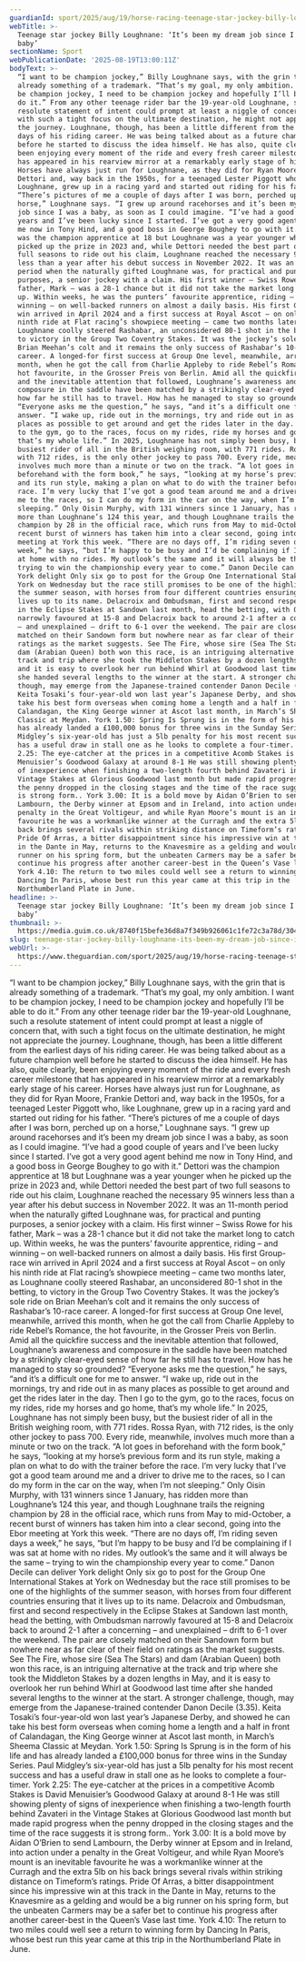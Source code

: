 ```yaml
---
guardianId: sport/2025/aug/19/horse-racing-teenage-star-jockey-billy-loughnane-interview
webTitle: >-
  Teenage star jockey Billy Loughnane: ‘It’s been my dream job since I was a
  baby’
sectionName: Sport
webPublicationDate: '2025-08-19T13:00:11Z'
bodyText: >-
  “I want to be champion jockey,” Billy Loughnane says, with the grin that is
  already something of a trademark. “That’s my goal, my only ambition. I want to
  be champion jockey, I need to be champion jockey and hopefully I’ll be able to
  do it.” From any other teenage rider bar the 19-year-old Loughnane, such a
  resolute statement of intent could prompt at least a niggle of concern that,
  with such a tight focus on the ultimate destination, he might not appreciate
  the journey. Loughnane, though, has been a little different from the earliest
  days of his riding career. He was being talked about as a future champion well
  before he started to discuss the idea himself. He has also, quite clearly,
  been enjoying every moment of the ride and every fresh career milestone that
  has appeared in his rearview mirror at a remarkably early stage of his career.
  Horses have always just run for Loughnane, as they did for Ryan Moore, Frankie
  Dettori and, way back in the 1950s, for a teenaged Lester Piggott who, like
  Loughnane, grew up in a racing yard and started out riding for his father.
  “There’s pictures of me a couple of days after I was born, perched up on a
  horse,” Loughnane says. “I grew up around racehorses and it’s been my dream
  job since I was a baby, as soon as I could imagine. “I’ve had a good couple of
  years and I’ve been lucky since I started. I’ve got a very good agent behind
  me now in Tony Hind, and a good boss in George Boughey to go with it.” Dettori
  was the champion apprentice at 18 but Loughnane was a year younger when he
  picked up the prize in 2023 and, while Dettori needed the best part of two
  full seasons to ride out his claim, Loughnane reached the necessary 95 winners
  less than a year after his debut success in November 2022. It was an 11-month
  period when the naturally gifted Loughnane was, for practical and punting
  purposes, a senior jockey with a claim. His first winner – Swiss Rowe for his
  father, Mark – was a 28-1 chance but it did not take the market long to catch
  up. Within weeks, he was the punters’ favourite apprentice, riding – and
  winning – on well-backed runners on almost a daily basis. His first Group-race
  win arrived in April 2024 and a first success at Royal Ascot – on only his
  ninth ride at Flat racing’s showpiece meeting – came two months later, as
  Loughnane coolly steered Rashabar, an unconsidered 80-1 shot in the betting,
  to victory in the Group Two Coventry Stakes. It was the jockey’s sole ride on
  Brian Meehan’s colt and it remains the only success of Rashabar’s 10-race
  career. A longed-for first success at Group One level, meanwhile, arrived this
  month, when he got the call from Charlie Appleby to ride Rebel’s Romance, the
  hot favourite, in the Grosser Preis von Berlin. Amid all the quickfire success
  and the inevitable attention that followed, Loughnane’s awareness and
  composure in the saddle have been matched by a strikingly clear-eyed sense of
  how far he still has to travel. How has he managed to stay so grounded?
  “Everyone asks me the question,” he says, “and it’s a difficult one for me to
  answer. “I wake up, ride out in the mornings, try and ride out in as many
  places as possible to get around and get the rides later in the day. Then I go
  to the gym, go to the races, focus on my rides, ride my horses and go home,
  that’s my whole life.” In 2025, Loughnane has not simply been busy, but the
  busiest rider of all in the British weighing room, with 771 rides. Rossa Ryan,
  with 712 rides, is the only other jockey to pass 700. Every ride, meanwhile,
  involves much more than a minute or two on the track. “A lot goes in
  beforehand with the form book,” he says, “looking at my horse’s previous form
  and its run style, making a plan on what to do with the trainer before the
  race. I’m very lucky that I’ve got a good team around me and a driver to drive
  me to the races, so I can do my form in the car on the way, when I’m not
  sleeping.” Only Oisin Murphy, with 131 winners since 1 January, has ridden
  more than Loughnane’s 124 this year, and though Loughnane trails the reigning
  champion by 28 in the official race, which runs from May to mid-October, a
  recent burst of winners has taken him into a clear second, going into the Ebor
  meeting at York this week. “There are no days off, I’m riding seven days a
  week,” he says, “but I’m happy to be busy and I’d be complaining if I was sat
  at home with no rides. My outlook’s the same and it will always be the same –
  trying to win the championship every year to come.” Danon Decile can deliver
  York delight Only six go to post for the Group One International Stakes at
  York on Wednesday but the race still promises to be one of the highlights of
  the summer season, with horses from four different countries ensuring that it
  lives up to its name. Delacroix and Ombudsman, first and second respectively
  in the Eclipse Stakes at Sandown last month, head the betting, with Ombudsman
  narrowly favoured at 15-8 and Delacroix back to around 2-1 after a concerning
  – and unexplained – drift to 6-1 over the weekend. The pair are closely
  matched on their Sandown form but nowhere near as far clear of their field on
  ratings as the market suggests. See The Fire, whose sire (Sea The Stars) and
  dam (Arabian Queen) both won this race, is an intriguing alternative at the
  track and trip where she took the Middleton Stakes by a dozen lengths in May,
  and it is easy to overlook her run behind Whirl at Goodwood last time after
  she handed several lengths to the winner at the start. A stronger challenge,
  though, may emerge from the Japanese-trained contender Danon Decile (3.35).
  Keita Tosaki’s four-year‑old won last year’s Japanese Derby, and showed he can
  take his best form overseas when coming home a length and a half in front of
  Calandagan, the King George winner at Ascot last month, in March’s Sheema
  Classic at Meydan. York 1.50: Spring Is Sprung is in the form of his life and
  has already landed a £100,000 bonus for three wins in the Sunday Series. Paul
  Midgley’s six-year-old has just a 5lb penalty for his most recent success and
  has a useful draw in stall one as he looks to complete a four-timer. York
  2.25: The eye-catcher at the prices in a competitive Acomb Stakes is David
  Menuisier’s Goodwood Galaxy at around 8-1 He was still showing plenty of signs
  of inexperience when finishing a two-length fourth behind Zavateri in the
  Vintage Stakes at Glorious Goodwood last month but made rapid progress when
  the penny dropped in the closing stages and the time of the race suggests it
  is strong form.. York 3.00: It is a bold move by Aidan O’Brien to send
  Lambourn, the Derby winner at Epsom and in Ireland, into action under a
  penalty in the Great Voltigeur, and while Ryan Moore’s mount is an inevitable
  favourite he was a workmanlike winner at the Curragh and the extra 5lb on his
  back brings several rivals within striking distance on Timeform’s ratings.
  Pride Of Arras, a bitter disappointment since his impressive win at this track
  in the Dante in May, returns to the Knavesmire as a gelding and would be a big
  runner on his spring form, but the unbeaten Carmers may be a safer bet to
  continue his progress after another career-best in the Queen’s Vase last time.
  York 4.10: The return to two miles could well see a return to winning form by
  Dancing In Paris, whose best run this year came at this trip in the
  Northumberland Plate in June.
headline: >-
  Teenage star jockey Billy Loughnane: ‘It’s been my dream job since I was a
  baby’
thumbnail: >-
  https://media.guim.co.uk/8740f15befe36d8a7f349b926061c1fe72c3a78d/304_168_6669_5336/500.jpg
slug: teenage-star-jockey-billy-loughnane-its-been-my-dream-job-since-i-was-a-baby
webUrl: >-
  https://www.theguardian.com/sport/2025/aug/19/horse-racing-teenage-star-jockey-billy-loughnane-interview
---
```

“I want to be champion jockey,” Billy Loughnane says, with the grin that is already something of a trademark. “That’s my goal, my only ambition. I want to be champion jockey, I need to be champion jockey and hopefully I’ll be able to do it.” From any other teenage rider bar the 19-year-old Loughnane, such a resolute statement of intent could prompt at least a niggle of concern that, with such a tight focus on the ultimate destination, he might not appreciate the journey. Loughnane, though, has been a little different from the earliest days of his riding career. He was being talked about as a future champion well before he started to discuss the idea himself. He has also, quite clearly, been enjoying every moment of the ride and every fresh career milestone that has appeared in his rearview mirror at a remarkably early stage of his career. Horses have always just run for Loughnane, as they did for Ryan Moore, Frankie Dettori and, way back in the 1950s, for a teenaged Lester Piggott who, like Loughnane, grew up in a racing yard and started out riding for his father. “There’s pictures of me a couple of days after I was born, perched up on a horse,” Loughnane says. “I grew up around racehorses and it’s been my dream job since I was a baby, as soon as I could imagine. “I’ve had a good couple of years and I’ve been lucky since I started. I’ve got a very good agent behind me now in Tony Hind, and a good boss in George Boughey to go with it.” Dettori was the champion apprentice at 18 but Loughnane was a year younger when he picked up the prize in 2023 and, while Dettori needed the best part of two full seasons to ride out his claim, Loughnane reached the necessary 95 winners less than a year after his debut success in November 2022. It was an 11-month period when the naturally gifted Loughnane was, for practical and punting purposes, a senior jockey with a claim. His first winner – Swiss Rowe for his father, Mark – was a 28-1 chance but it did not take the market long to catch up. Within weeks, he was the punters’ favourite apprentice, riding – and winning – on well-backed runners on almost a daily basis. His first Group-race win arrived in April 2024 and a first success at Royal Ascot – on only his ninth ride at Flat racing’s showpiece meeting – came two months later, as Loughnane coolly steered Rashabar, an unconsidered 80-1 shot in the betting, to victory in the Group Two Coventry Stakes. It was the jockey’s sole ride on Brian Meehan’s colt and it remains the only success of Rashabar’s 10-race career. A longed-for first success at Group One level, meanwhile, arrived this month, when he got the call from Charlie Appleby to ride Rebel’s Romance, the hot favourite, in the Grosser Preis von Berlin. Amid all the quickfire success and the inevitable attention that followed, Loughnane’s awareness and composure in the saddle have been matched by a strikingly clear-eyed sense of how far he still has to travel. How has he managed to stay so grounded? “Everyone asks me the question,” he says, “and it’s a difficult one for me to answer. “I wake up, ride out in the mornings, try and ride out in as many places as possible to get around and get the rides later in the day. Then I go to the gym, go to the races, focus on my rides, ride my horses and go home, that’s my whole life.” In 2025, Loughnane has not simply been busy, but the busiest rider of all in the British weighing room, with 771 rides. Rossa Ryan, with 712 rides, is the only other jockey to pass 700. Every ride, meanwhile, involves much more than a minute or two on the track. “A lot goes in beforehand with the form book,” he says, “looking at my horse’s previous form and its run style, making a plan on what to do with the trainer before the race. I’m very lucky that I’ve got a good team around me and a driver to drive me to the races, so I can do my form in the car on the way, when I’m not sleeping.” Only Oisin Murphy, with 131 winners since 1 January, has ridden more than Loughnane’s 124 this year, and though Loughnane trails the reigning champion by 28 in the official race, which runs from May to mid-October, a recent burst of winners has taken him into a clear second, going into the Ebor meeting at York this week. “There are no days off, I’m riding seven days a week,” he says, “but I’m happy to be busy and I’d be complaining if I was sat at home with no rides. My outlook’s the same and it will always be the same – trying to win the championship every year to come.” Danon Decile can deliver York delight Only six go to post for the Group One International Stakes at York on Wednesday but the race still promises to be one of the highlights of the summer season, with horses from four different countries ensuring that it lives up to its name. Delacroix and Ombudsman, first and second respectively in the Eclipse Stakes at Sandown last month, head the betting, with Ombudsman narrowly favoured at 15-8 and Delacroix back to around 2-1 after a concerning – and unexplained – drift to 6-1 over the weekend. The pair are closely matched on their Sandown form but nowhere near as far clear of their field on ratings as the market suggests. See The Fire, whose sire (Sea The Stars) and dam (Arabian Queen) both won this race, is an intriguing alternative at the track and trip where she took the Middleton Stakes by a dozen lengths in May, and it is easy to overlook her run behind Whirl at Goodwood last time after she handed several lengths to the winner at the start. A stronger challenge, though, may emerge from the Japanese-trained contender Danon Decile (3.35). Keita Tosaki’s four-year‑old won last year’s Japanese Derby, and showed he can take his best form overseas when coming home a length and a half in front of Calandagan, the King George winner at Ascot last month, in March’s Sheema Classic at Meydan. York 1.50: Spring Is Sprung is in the form of his life and has already landed a £100,000 bonus for three wins in the Sunday Series. Paul Midgley’s six-year-old has just a 5lb penalty for his most recent success and has a useful draw in stall one as he looks to complete a four-timer. York 2.25: The eye-catcher at the prices in a competitive Acomb Stakes is David Menuisier’s Goodwood Galaxy at around 8-1 He was still showing plenty of signs of inexperience when finishing a two-length fourth behind Zavateri in the Vintage Stakes at Glorious Goodwood last month but made rapid progress when the penny dropped in the closing stages and the time of the race suggests it is strong form.. York 3.00: It is a bold move by Aidan O’Brien to send Lambourn, the Derby winner at Epsom and in Ireland, into action under a penalty in the Great Voltigeur, and while Ryan Moore’s mount is an inevitable favourite he was a workmanlike winner at the Curragh and the extra 5lb on his back brings several rivals within striking distance on Timeform’s ratings. Pride Of Arras, a bitter disappointment since his impressive win at this track in the Dante in May, returns to the Knavesmire as a gelding and would be a big runner on his spring form, but the unbeaten Carmers may be a safer bet to continue his progress after another career-best in the Queen’s Vase last time. York 4.10: The return to two miles could well see a return to winning form by Dancing In Paris, whose best run this year came at this trip in the Northumberland Plate in June.
